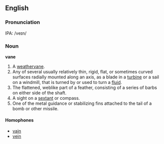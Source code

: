 ==English==
===Pronunciation===
IPA: /veɪn/

===Noun===
'''vane'''

#A [[w:weathervane|weathervane]]. 
#Any of several usually relatively thin, rigid, flat, or sometimes curved surfaces radially mounted along an axis, as a blade in a [[w:turbine|turbine]] or a sail on a windmill, that is turned by or used to turn a [[fluid]]. 
#The flattened, weblike part of a feather, consisting of a series of barbs on either side of the shaft. 
#A sight on a [[w:sextant|sextant]] or compass. 
#One of the metal guidance or stabilizing fins attached to the tail of a bomb or other missile.

====Homophones====
*[[vain]]
*[[vein]]